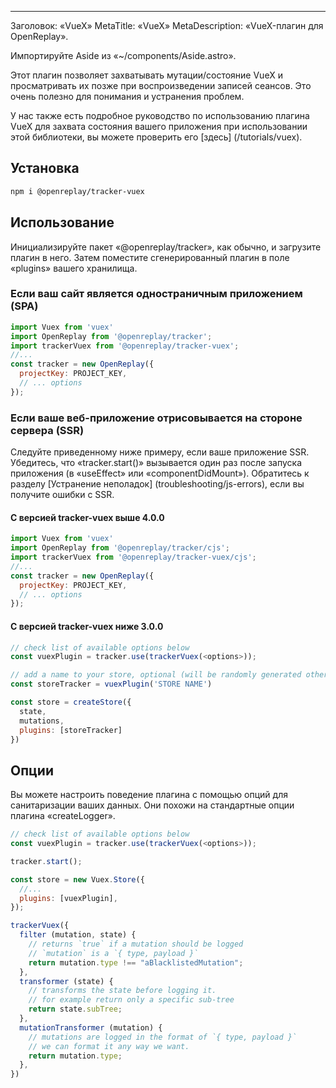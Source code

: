---
Заголовок: «VueX»
MetaTitle: «VueX»
MetaDescription: «VueX-плагин для OpenReplay».

Импортируйте Aside из «~/components/Aside.astro».

Этот плагин позволяет захватывать мутации/состояние VueX и просматривать их позже при воспроизведении записей сеансов. Это очень полезно для понимания и устранения проблем.

<Aside type="tip">
  У нас также есть подробное руководство по использованию плагина VueX для захвата состояния вашего приложения при использовании этой библиотеки, вы можете проверить его [здесь] (/tutorials/vuex).
</Aside>

## Установка


```bash
npm i @openreplay/tracker-vuex
```


## Использование

Инициализируйте пакет «@openreplay/tracker», как обычно, и загрузите плагин в него. Затем поместите сгенерированный плагин в поле «plugins» вашего хранилища.

### Если ваш сайт является одностраничным приложением (SPA)


```js
import Vuex from 'vuex'
import OpenReplay from '@openreplay/tracker';
import trackerVuex from '@openreplay/tracker-vuex';
//...
const tracker = new OpenReplay({
  projectKey: PROJECT_KEY,
  // ... options 
});
```


### Если ваше веб-приложение отрисовывается на стороне сервера (SSR)

Следуйте приведенному ниже примеру, если ваше приложение SSR. Убедитесь, что «tracker.start()» вызывается один раз после запуска приложения (в «useEffect» или «componentDidMount»).
Обратитесь к разделу [Устранение неполадок] (troubleshooting/js-errors), если вы получите ошибки с SSR.

#### С версией tracker-vuex выше 4.0.0


```js
import Vuex from 'vuex'
import OpenReplay from '@openreplay/tracker/cjs';
import trackerVuex from '@openreplay/tracker-vuex/cjs';
//...
const tracker = new OpenReplay({
  projectKey: PROJECT_KEY,
  // ... options
});
```


#### С версией tracker-vuex ниже 3.0.0


```js
// check list of available options below
const vuexPlugin = tracker.use(trackerVuex(<options>)); 

// add a name to your store, optional (will be randomly generated otherwise)
const storeTracker = vuexPlugin('STORE NAME') 

const store = createStore({
  state,
  mutations,
  plugins: [storeTracker]
})
```


## Опции

Вы можете настроить поведение плагина с помощью опций для санитаризации ваших данных. Они похожи на стандартные опции плагина «createLogger».


```js
// check list of available options below
const vuexPlugin = tracker.use(trackerVuex(<options>));  

tracker.start();

const store = new Vuex.Store({
  //...
  plugins: [vuexPlugin],
});
```

```js
trackerVuex({
  filter (mutation, state) {
    // returns `true` if a mutation should be logged
    // `mutation` is a `{ type, payload }`
    return mutation.type !== "aBlacklistedMutation";
  },
  transformer (state) {
    // transforms the state before logging it.
    // for example return only a specific sub-tree
    return state.subTree;
  },
  mutationTransformer (mutation) {
    // mutations are logged in the format of `{ type, payload }`
    // we can format it any way we want.
    return mutation.type;
  },
})
```
